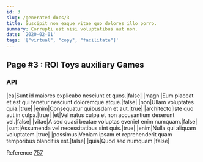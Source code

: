 ```yaml
---
id: 3
slug: /generated-docs/3
title: Suscipit non eaque vitae quo dolores illo porro.
summary: Corrupti est nisi voluptatibus aut non.
date: '2020-02-01'
tags: '["virtual", "copy", "facilitate"]'
---
```


## Page #3 : ROI Toys auxiliary Games
### API

|ea|Sunt id maiores explicabo nesciunt et quos.|false|
|magni|Eum placeat et est qui tenetur nesciunt doloremque atque.|false|
|non|Ullam voluptates quia.|true|
|enim|Consequatur quibusdam et aut.|true|
|architecto|Iste quo aut in culpa.|true|
|et|Vel natus culpa et non accusantium deserunt vel.|false|
|vitae|A sed quasi beatae voluptas eveniet enim numquam.|false|
|sunt|Assumenda vel necessitatibus sint quis.|true|
|enim|Nulla qui aliquam voluptatem.|true|
|possimus|Veniam ipsam et reprehenderit quam temporibus blanditiis est.|false|
|quia|Quod sed numquam.|false|

Reference [757](/generated-docs/757)


<Partial />



